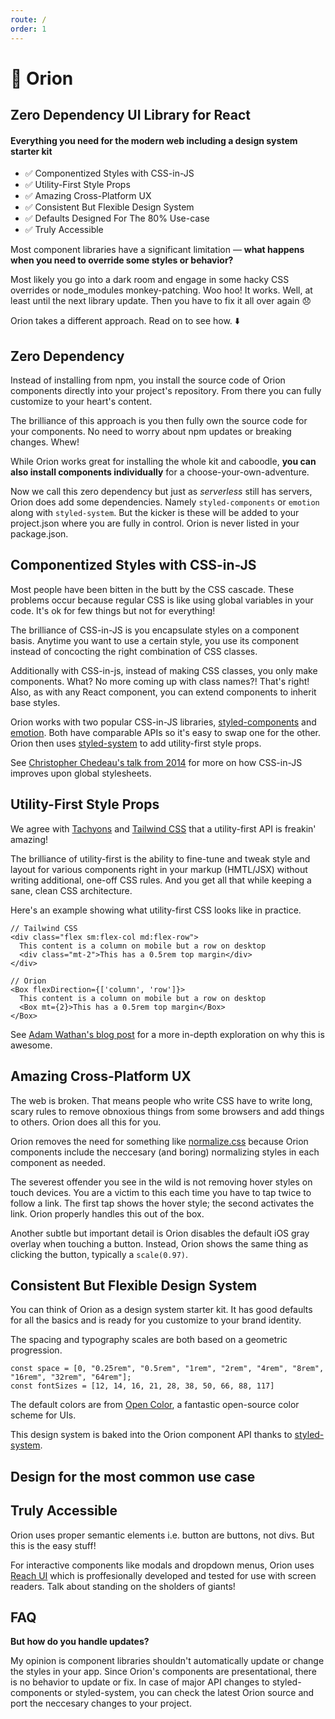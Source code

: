 ```yaml
---
route: /
order: 1
---
```



# :milky_way: Orion

## Zero Dependency UI Library for React

#### Everything you need for the modern web including a design system starter kit

- :white_check_mark: Componentized Styles with CSS-in-JS
- :white_check_mark: Utility-First Style Props
- :white_check_mark: Amazing Cross-Platform UX
- :white_check_mark: Consistent But Flexible Design System
- :white_check_mark: Defaults Designed For The 80% Use-case
- :white_check_mark: Truly Accessible

Most component libraries have a significant limitation — **what happens when you need to override some styles or behavior?**

Most likely you go into a dark room and engage in some hacky CSS overrides or node_modules monkey-patching. Woo hoo! It works. Well, at least until the next library update. Then you have to fix it all over again :disappointed:

Orion takes a different approach. Read on to see how. :arrow_down:

## Zero Dependency

Instead of installing from npm, you install the source code of Orion components directly into your project's repository. From there you can fully customize to your heart's content.

The brilliance of this approach is you then fully own the source code for your components. No need to worry about npm updates or breaking changes. Whew!

While Orion works great for installing the whole kit and caboodle, **you can also install components individually** for a choose-your-own-adventure.

Now we call this zero dependency but just as _serverless_ still has servers, Orion does add some dependencies. Namely `styled-components` or `emotion` along with `styled-system`. But the kicker is these will be added to your project.json where you are fully in control. Orion is never listed in your package.json.

## Componentized Styles with CSS-in-JS

Most people have been bitten in the butt by the CSS cascade. These problems occur because regular CSS is like using global variables in your code. It's ok for few things but not for everything!

The brilliance of CSS-in-JS is you encapsulate styles on a component basis. Anytime you want to use a certain style, you use its component instead of concocting the right combination of CSS classes.

Additionally with CSS-in-js, instead of making CSS classes, you only make components. What? No more coming up with class names?! That's right! Also, as with any React component, you can extend components to inherit base styles.

Orion works with two popular CSS-in-JS libraries, [styled-components](https://styled-components.com) and [emotion](https://emotion.sh/). Both have comparable APIs so it's easy to swap one for the other. Orion then uses [styled-system](http://jxnblk.com/styled-system/) to add utility-first style props.

See [Christopher Chedeau's talk from 2014](https://vimeo.com/116209150) for more on how CSS-in-JS improves upon global stylesheets.

## Utility-First Style Props

We agree with [Tachyons](https://tachyons.io) and [Tailwind CSS](https://tailwindcss.com) that a utility-first API is freakin' amazing!

The brilliance of utility-first is the ability to fine-tune and tweak style and layout for various components right in your markup (HMTL/JSX) without writing additional, one-off CSS rules. And you get all that while keeping a sane, clean CSS architecture.

Here's an example showing what utility-first CSS looks like in practice.

```
// Tailwind CSS
<div class="flex sm:flex-col md:flex-row">
  This content is a column on mobile but a row on desktop
  <div class="mt-2">This has a 0.5rem top margin</div>
</div>

// Orion
<Box flexDirection={['column', 'row']}>
  This content is a column on mobile but a row on desktop
  <Box mt={2}>This has a 0.5rem top margin</Box>
</Box>
```

See [Adam Wathan's blog post](https://adamwathan.me/css-utility-classes-and-separation-of-concerns/) for a more in-depth exploration on why this is awesome.

## Amazing Cross-Platform UX

The web is broken. That means people who write CSS have to write long, scary rules to remove obnoxious things from some browsers and add things to others. Orion does all this for you.

Orion removes the need for something like [normalize.css](https://github.com/necolas/normalize.css) because Orion components include the neccesary (and boring) normalizing styles in each component as needed.

The severest offender you see in the wild is not removing hover styles on touch devices. You are a victim to this each time you have to tap twice to follow a link. The first tap shows the hover style; the second activates the link. Orion properly handles this out of the box.

Another subtle but important detail is Orion disables the default iOS gray overlay when touching a button. Instead, Orion shows the same thing as clicking the button, typically a `scale(0.97)`.

## Consistent But Flexible Design System

You can think of Orion as a design system starter kit. It has good defaults for all the basics and is ready for you customize to your brand identity.

The spacing and typography scales are both based on a geometric progression.

```
const space = [0, "0.25rem", "0.5rem", "1rem", "2rem", "4rem", "8rem", "16rem", "32rem", "64rem"];
const fontSizes = [12, 14, 16, 21, 28, 38, 50, 66, 88, 117]
```

The default colors are from [Open Color](https://yeun.github.io/open-color/), a fantastic open-source color scheme for UIs.

This design system is baked into the Orion component API thanks to [styled-system](http://jxnblk.com/styled-system/).

## Design for the most common use case

## Truly Accessible

Orion uses proper semantic elements i.e. button are buttons, not divs. But this is the easy stuff!

For interactive components like modals and dropdown menus, Orion uses [Reach UI](https://ui.reach.tech/) which is proffesionally developed and tested for use with screen readers. Talk about standing on the sholders of giants!

## FAQ

**But how do you handle updates?**

My opinion is component libraries shouldn't automatically update or change the styles in your app. Since Orion's components are presentational, there is no behavior to update or fix. In case of major API changes to styled-components or styled-system, you can check the latest Orion source and port the neccesary changes to your project.

